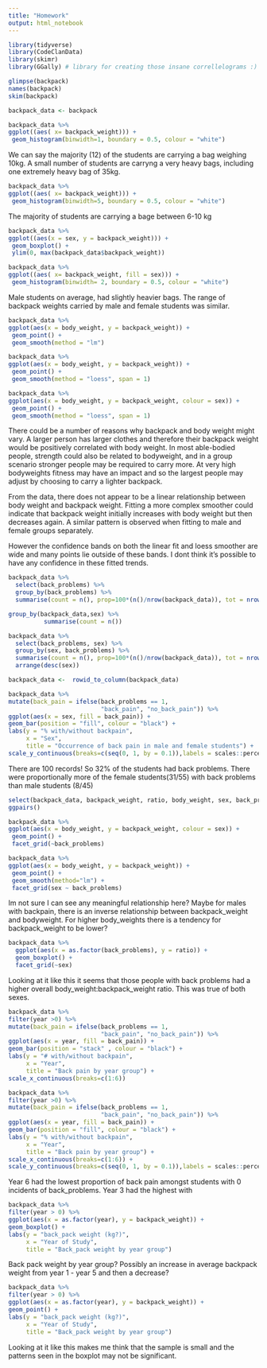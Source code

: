 ```yaml
---
title: "Homework"
output: html_notebook
---
```


```r
library(tidyverse)
library(CodeClanData)
library(skimr)
library(GGally) # library for creating those insane correllelograms :)
```

```r
glimpse(backpack)
names(backpack)
skim(backpack)
```

```r
backpack_data <- backpack
```

```r
backpack_data %>% 
ggplot((aes( x= backpack_weight))) +
 geom_histogram(binwidth=1, boundary = 0.5, colour = "white")
```
We can say the majority (12) of the students are carrying a bag weighing 10kg. A small number of students are carryng a very heavy bags, including one extremely heavy bag of 35kg. 


```r
backpack_data %>% 
ggplot((aes( x= backpack_weight))) +
 geom_histogram(binwidth=5, boundary = 0.5, colour = "white")
```

The majority of students are carrying a bage between 6-10 kg

```r
backpack_data %>% 
ggplot((aes(x = sex, y = backpack_weight))) +
 geom_boxplot() +
 ylim(0, max(backpack_data$backpack_weight))
```

```r
backpack_data %>% 
ggplot((aes( x= backpack_weight, fill = sex))) +
 geom_histogram(binwidth= 2, boundary = 0.5, colour = "white")
```

Male students on average, had slightly heavier bags. The range of backpack weights carried by male and female students was similar.

```r
backpack_data %>% 
ggplot(aes(x = body_weight, y = backpack_weight)) +
 geom_point() +
 geom_smooth(method = "lm")  
```

```r
backpack_data %>% 
ggplot(aes(x = body_weight, y = backpack_weight)) +
 geom_point() +
 geom_smooth(method = "loess", span = 1)  
```


```r
backpack_data %>% 
ggplot(aes(x = body_weight, y = backpack_weight, colour = sex)) +
 geom_point() +
 geom_smooth(method = "loess", span = 1)  
```
There could be a number of reasons why backpack and body weight might vary. A larger person has larger clothes and therefore their backpack weight would be positively correlated with body weight. In most able-bodied people, strength could also be related to bodyweight, and in a group scenario stronger people may be required to carry more. At very high bodyweights fitness may have an impact and so the largest people may adjust by choosing to carry a lighter backpack.

From the data, there does not appear to be a linear relationship between body weight and backpack weight. Fitting a more complex smoother could indicate that backpack weight initially increases with body weight but then decreases again. A similar pattern is observed when fitting to male and female groups separately. 

However the confidence bands on both the linear fit and loess smoother are wide and many points lie outside of these bands. I dont think it's possible to have any confidence in these fitted trends. 


```r
backpack_data %>%  
  select(back_problems) %>% 
  group_by(back_problems) %>% 
  summarise(count = n(), prop=100*(n()/nrow(backpack_data)), tot = nrow(backpack_data))
```


```r
group_by(backpack_data,sex) %>% 
          summarise(count = n())
```

```r
backpack_data %>%  
  select(back_problems, sex) %>% 
  group_by(sex, back_problems) %>% 
  summarise(count = n(), prop=100*(n()/nrow(backpack_data)), tot = nrow(backpack_data)) %>% 
  arrange(desc(sex))
```
```r
backpack_data <-  rowid_to_column(backpack_data)

```


```r
backpack_data %>% 
mutate(back_pain = ifelse(back_problems == 1, 
                          "back_pain", "no_back_pain")) %>% 
ggplot(aes(x = sex, fill = back_pain)) +
geom_bar(position = "fill", colour = "black") +
labs(y = "% with/without backpain", 
     x = "Sex",
     title = "Occurrence of back pain in male and female students") +
scale_y_continuous(breaks=c(seq(0, 1, by = 0.1)),labels = scales::percent)
```



There are 100 records! So 32% of the students had back problems. There were proportionally more of the female students(31/55) with back problems than male students (8/45)

```r
select(backpack_data, backpack_weight, ratio, body_weight, sex, back_problems) %>% 
ggpairs()
```

```r
backpack_data %>% 
ggplot(aes(x = body_weight, y = backpack_weight, colour = sex)) +
 geom_point() +
 facet_grid(~back_problems)
```

```r
backpack_data %>% 
ggplot(aes(x = body_weight, y = backpack_weight)) +
 geom_point() +
 geom_smooth(method="lm") +
 facet_grid(sex ~ back_problems)
```
Im not sure I can see any meaningful relationship here? Maybe for males with backpain, there is an inverse relationship between backpack_weight and bodyweight. For higher body_weights there is a tendency for backpack_weight to be lower? 

```r
backpack_data %>% 
  ggplot(aes(x = as.factor(back_problems), y = ratio)) +
  geom_boxplot() +
  facet_grid(~sex)
```
Looking at it like this it seems that those people with back problems had a higher overall body_weight:backpack_weight ratio. This was true of both sexes.


```r
backpack_data %>%
filter(year >0) %>%   
mutate(back_pain = ifelse(back_problems == 1, 
                          "back_pain", "no_back_pain")) %>% 
ggplot(aes(x = year, fill = back_pain)) +
geom_bar(position = "stack" , colour = "black") +
labs(y = "# with/without backpain", 
     x = "Year",
     title = "Back pain by year group") +
scale_x_continuous(breaks=c(1:6))
```


```r
backpack_data %>%
filter(year >0) %>%   
mutate(back_pain = ifelse(back_problems == 1, 
                          "back_pain", "no_back_pain")) %>% 
ggplot(aes(x = year, fill = back_pain)) +
geom_bar(position = "fill", colour = "black") +
labs(y = "% with/without backpain", 
     x = "Year",
     title = "Back pain by year group") +
scale_x_continuous(breaks=c(1:6)) +
scale_y_continuous(breaks=c(seq(0, 1, by = 0.1)),labels = scales::percent)
```
Year 6 had the lowest proportion of back pain amongst students with 0 incidents of back_problems. Year 3 had the highest with 


```r
backpack_data %>%
filter(year > 0) %>%   
ggplot(aes(x = as.factor(year), y = backpack_weight)) +
geom_boxplot() +
labs(y = "back_pack weight (kg?)", 
     x = "Year of Study",
     title = "Back_pack weight by year group") 
```
Back pack weight by year group? Possibly an increase in average backpack weight from year 1 - year 5 and then a decrease?

```r
backpack_data %>%
filter(year > 0) %>%   
ggplot(aes(x = as.factor(year), y = backpack_weight)) +
geom_point() +
labs(y = "back_pack weight (kg?)", 
     x = "Year of Study",
     title = "Back_pack weight by year group") 
```
Looking at it like this makes me think that the sample is small and the patterns seen in the boxplot may not be significant.
